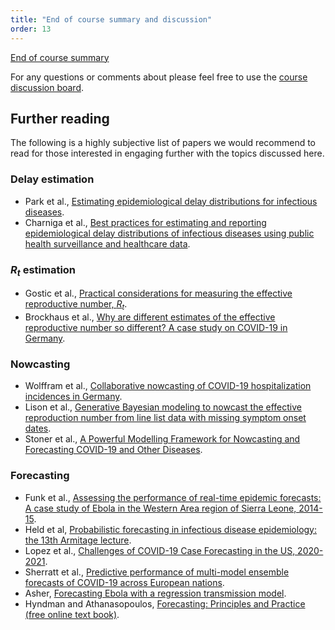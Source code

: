 ```yaml
---
title: "End of course summary and discussion"
order: 13
---
```


[End of course summary](slides/closing)

For any questions or comments about please feel free to use the [course discussion board](https://github.com/nfidd/nfidd/discussions).

## Further reading

The following is a highly subjective list of papers we would recommend to read for those interested in engaging further with the topics discussed here.

### Delay estimation
- Park et al., [Estimating epidemiological delay distributions for infectious diseases](https://doi.org/10.1101/2024.01.12.24301247).
- Charniga et al., [Best practices for estimating and reporting epidemiological delay distributions of infectious diseases using public health surveillance and healthcare data](https://doi.org/10.48550/arXiv.2405.08841).

### $R_t$ estimation
- Gostic et al., [Practical considerations for measuring the effective reproductive number, $R_t$](https://doi.org/10.1371/journal.pcbi.1008409).
- Brockhaus et al., [Why are different estimates of the effective reproductive number so different? A case study on COVID-19 in Germany](https://doi.org/10.1371/journal.pcbi.1011653).

### Nowcasting
- Wolffram et al., [Collaborative nowcasting of COVID-19 hospitalization incidences in Germany](https://doi.org/10.1371/journal.pcbi.1011394).
- Lison et al., [Generative Bayesian modeling to nowcast the effective reproduction number from line list data with missing symptom onset dates](https://doi.org/10.1371/journal.pcbi.1012021).
- Stoner et al., [A Powerful Modelling Framework for Nowcasting and Forecasting COVID-19 and Other Diseases](https://doi.org/10.48550/arXiv.1912.05965).

### Forecasting
- Funk et al., [Assessing the performance of real-time epidemic forecasts: A case study of Ebola in the Western Area region of Sierra Leone, 2014-15](https://doi.org/10.1371/journal.pcbi.1006785).
- Held et al, [Probabilistic forecasting in infectious disease epidemiology: the 13th Armitage lecture](https://doi.org/10.1002/sim.7363).
- Lopez et al., [Challenges of COVID-19 Case Forecasting in the US, 2020-2021](https://doi.org/10.1101/2023.05.30.23290732).
- Sherratt et al., [Predictive performance of multi-model ensemble forecasts of COVID-19 across European nations](https://doi.org/10.7554/eLife.81916).
- Asher, [Forecasting Ebola with a regression transmission model](10.1016/j.epidem.2017.02.009).
- Hyndman and Athanasopoulos, [Forecasting: Principles and Practice (free online text book)](https://otexts.com/fpp3/).
